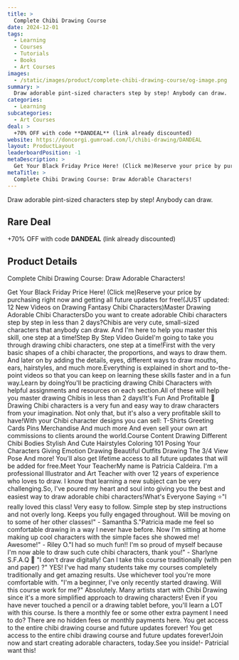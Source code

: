 ```yaml
---
title: >
  Complete Chibi Drawing Course
date: 2024-12-01
tags:
  - Learning
  - Courses
  - Tutorials
  - Books
  - Art Courses
images:
  - /static/images/product/complete-chibi-drawing-course/og-image.png
summary: >
  Draw adorable pint-sized characters step by step! Anybody can draw.
categories:
  - Learning
subcategories:
  - Art Courses
deal: >
  +70% OFF with code **DANDEAL** (link already discounted)
website: https://doncorgi.gumroad.com/l/chibi-drawing/DANDEAL
layout: ProductLayout
leaderboardPosition: -1
metaDescription: >
  Get Your Black Friday Price Here! (Click me)Reserve your price by purchasing right now and getting all future updates for free!(JUST updated: 12 New Videos on Drawing Fantasy Chibi Characters)Master Drawing Adorable Chibi CharactersDo you want to create adorable Chibi characters step by step in less than 2 days?Chibis are very cute, small-sized characters that anybody can draw. And I'm here to help you master this skill, one step at a time!Step By Step Video GuideI'm going to take you through drawing chibi characters, one step at a time!First with the very basic shapes of a chibi character, the proportions, and ways to draw them. And later on by adding the details, eyes, different ways to draw mouths, ears, hairstyles, and much more.Everything is explained in short and to-the-point videos so that you can keep on learning these skills faster and in a fun way.Learn by doingYou'll be practicing drawing Chibi Characters with helpful assignments and resources on each section.All of these will help you master drawing Chibis in less than 2 days!It's Fun And Profitable 🥰Drawing Chibi characters is a very fun and easy way to draw characters from your imagination. Not only that, but it's also a very profitable skill to have!With your Chibi character designs you can sell: T-Shirts Greeting Cards Pins Merchandise And much more And even sell your own art commissions to clients around the world.Course Content Drawing Different Chibi Bodies Stylish And Cute Hairstyles Coloring 101 Posing Your Characters Giving Emotion Drawing Beautiful Outfits Drawing The 3/4 View Pose And more! You'll also get lifetime access to all future updates that will be added for free.Meet Your TeacherMy name is Patricia Caldeira. I'm a professional Illustrator and Art Teacher with over 12 years of experience who loves to draw. I know that learning a new subject can be very challenging.So, I've poured my heart and soul into giving you the best and easiest way to draw adorable chibi characters!What's Everyone Saying ⭐"I really loved this class! Very easy to follow. Simple step by step instructions and not overly long. Keeps you fully engaged throughout. Will be moving on to some of her other classes!" - Samantha S."Patricia made me feel so comfortable drawing in a way I never have before. Now I'm sitting at home making up cool characters with the simple faces she showed me! Awesome!" - Riley O."I had so much fun!! I'm so proud of myself because I'm now able to draw such cute chibi characters, thank you!" - Sharlyne S.F.A.Q 📝 "I don't draw digitally! Can I take this course traditionally (with pen and paper) ?" YES! I've had many students take my courses completely traditionally and get amazing results. Use whichever tool you're more comfortable with. "I'm a beginner, I've only recently started drawing. Will this course work for me?" Absolutely. Many artists start with Chibi Drawing since it's a more simplified approach to drawing characters! Even if you have never touched a pencil or a drawing tablet before, you'll learn a LOT with this course. Is there a monthly fee or some other extra payment I need to do? There are no hidden fees or monthly payments here. You get access to the entire chibi drawing course and future updates forever! You get access to the entire chibi drawing course and future updates forever!Join now and start creating adorable characters, today.See you inside!- PatriciaI want this!
metaTitle: >
  Complete Chibi Drawing Course: Draw Adorable Characters!
---
```

Draw adorable pint-sized characters step by step! Anybody can draw.

## Rare Deal

+70% OFF with code **DANDEAL** (link already discounted)

## Product Details

Complete Chibi Drawing Course: Draw Adorable Characters!

Get Your Black Friday Price Here! (Click me)Reserve your price by purchasing right now and getting all future updates for free!(JUST updated: 12 New Videos on Drawing Fantasy Chibi Characters)Master Drawing Adorable Chibi CharactersDo you want to create adorable Chibi characters step by step in less than 2 days?Chibis are very cute, small-sized characters that anybody can draw. And I'm here to help you master this skill, one step at a time!Step By Step Video GuideI'm going to take you through drawing chibi characters, one step at a time!First with the very basic shapes of a chibi character, the proportions, and ways to draw them. And later on by adding the details, eyes, different ways to draw mouths, ears, hairstyles, and much more.Everything is explained in short and to-the-point videos so that you can keep on learning these skills faster and in a fun way.Learn by doingYou'll be practicing drawing Chibi Characters with helpful assignments and resources on each section.All of these will help you master drawing Chibis in less than 2 days!It's Fun And Profitable 🥰Drawing Chibi characters is a very fun and easy way to draw characters from your imagination. Not only that, but it's also a very profitable skill to have!With your Chibi character designs you can sell: T-Shirts Greeting Cards Pins Merchandise And much more And even sell your own art commissions to clients around the world.Course Content Drawing Different Chibi Bodies Stylish And Cute Hairstyles Coloring 101 Posing Your Characters Giving Emotion Drawing Beautiful Outfits Drawing The 3/4 View Pose And more! You'll also get lifetime access to all future updates that will be added for free.Meet Your TeacherMy name is Patricia Caldeira. I'm a professional Illustrator and Art Teacher with over 12 years of experience who loves to draw. I know that learning a new subject can be very challenging.So, I've poured my heart and soul into giving you the best and easiest way to draw adorable chibi characters!What's Everyone Saying ⭐"I really loved this class! Very easy to follow. Simple step by step instructions and not overly long. Keeps you fully engaged throughout. Will be moving on to some of her other classes!" - Samantha S."Patricia made me feel so comfortable drawing in a way I never have before. Now I'm sitting at home making up cool characters with the simple faces she showed me! Awesome!" - Riley O."I had so much fun!! I'm so proud of myself because I'm now able to draw such cute chibi characters, thank you!" - Sharlyne S.F.A.Q 📝 "I don't draw digitally! Can I take this course traditionally (with pen and paper) ?" YES! I've had many students take my courses completely traditionally and get amazing results. Use whichever tool you're more comfortable with. "I'm a beginner, I've only recently started drawing. Will this course work for me?" Absolutely. Many artists start with Chibi Drawing since it's a more simplified approach to drawing characters! Even if you have never touched a pencil or a drawing tablet before, you'll learn a LOT with this course. Is there a monthly fee or some other extra payment I need to do? There are no hidden fees or monthly payments here. You get access to the entire chibi drawing course and future updates forever! You get access to the entire chibi drawing course and future updates forever!Join now and start creating adorable characters, today.See you inside!- PatriciaI want this!

